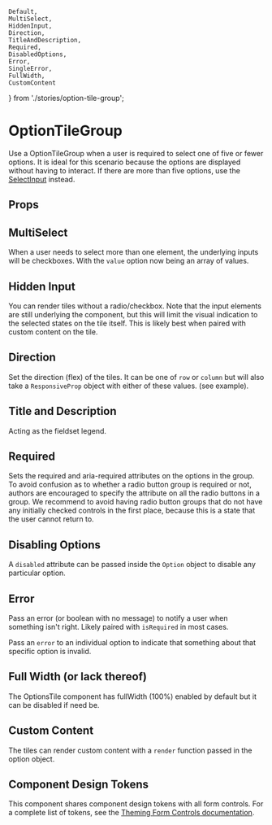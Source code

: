     Default,
    MultiSelect,
    HiddenInput,
    Direction,
    TitleAndDescription,
    Required,
    DisabledOptions,
    Error,
    SingleError,
    FullWidth,
    CustomContent
} from './stories/option-tile-group';

# OptionTileGroup

Use a OptionTileGroup when a user is required to select one of five or fewer options. It is ideal for this scenario because the options are displayed without having to interact.
If there are more than five options, use the [SelectInput](?path=/docs/components-selectinput-overview--default-story) instead.

<Default />

## Props


## MultiSelect

When a user needs to select more than one element, the underlying inputs will be checkboxes. With the `value` option
now being an array of values.

<MultiSelect />

## Hidden Input

You can render tiles without a radio/checkbox. Note that the input elements are still underlying the component, but this will limit the visual indication
to the selected states on the tile itself. This is likely best when paired with custom content on the tile.

<HiddenInput />

## Direction

Set the direction (flex) of the tiles. It can be one of `row` or `column` but will also take a `ResponsiveProp` object with either of these values. (see example).

<Direction />

## Title and Description

Acting as the fieldset legend.

<TitleAndDescription />

## Required

Sets the required and aria-required attributes on the options in the group. To avoid confusion as to whether a radio button group is required or not, authors are encouraged to specify the attribute on all the radio buttons in a group. We recommend to avoid having radio button groups that do not have any initially checked controls in the first place, because this is a state that the user cannot return to.

<Required />

## Disabling Options

A `disabled` attribute can be passed inside the `Option` object to disable any particular option.

<DisabledOptions />

## Error

Pass an error (or boolean with no message) to notify a user when something isn't right. Likely paired with `isRequired` in most cases.

<Error />

Pass an `error` to an individual option to indicate that something about that specific option is invalid.

<SingleError />

## Full Width (or lack thereof)

The OptionsTile component has fullWidth (100%) enabled by default but it can be disabled if need be.

<FullWidth />

## Custom Content

The tiles can render custom content with a `render` function passed in the option object.

<CustomContent />

## Component Design Tokens

This component shares component design tokens with all form controls. For a complete list of tokens, see the [Theming Form Controls documentation](/docs/theming-form-controls--custom-theme-form).
